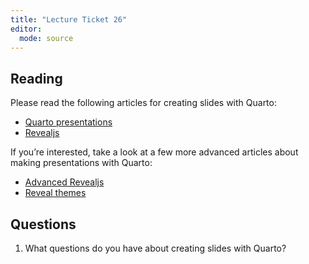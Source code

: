 ```yaml
---
title: "Lecture Ticket 26"
editor: 
  mode: source
---
```


## Reading

Please read the following articles for creating slides with Quarto:

-   [Quarto presentations](https://quarto.org/docs/presentations/)
-   [Revealjs](https://quarto.org/docs/presentations/revealjs/)

If you're interested, take a look at a few more advanced articles about making presentations with Quarto:

-   [Advanced Revealjs](https://quarto.org/docs/presentations/revealjs/advanced.html)
-   [Reveal themes](https://quarto.org/docs/presentations/revealjs/themes.html)

## Questions

1. What questions do you have about creating slides with Quarto? 







